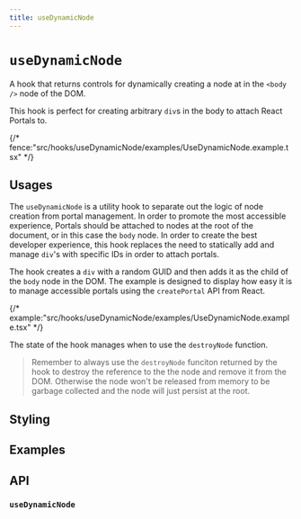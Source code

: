 ```yaml
---
title: useDynamicNode
---
```


# `useDynamicNode`

A hook that returns controls for dynamically creating a node at in the `<body />` node of the DOM.

This hook is perfect for creating arbitrary `div`s in the body to attach React Portals to.

{/* fence:"src/hooks/useDynamicNode/examples/UseDynamicNode.example.tsx" */}

## Usages

The `useDynamicNode` is a utility hook to separate out the logic of node creation from portal management.
In order to promote the most accessible experience, Portals should be attached to nodes at the root of the
document, or in this case the `body` node. In order to create the best developer experience, this hook replaces
the need to statically add and manage `div`'s with specific IDs in order to attach portals.

The hook creates a `div` with a random GUID and then adds it as the child of the `body` node in the DOM.
The example is designed to display how easy it is to manage accessible portals using the `createPortal` API
from React.

{/* example:"src/hooks/useDynamicNode/examples/UseDynamicNode.example.tsx" */}

The state of the hook manages when to use the `destroyNode` function.

> Remember to always use the `destroyNode` funciton returned by the hook to destroy the reference to the
> the node and remove it from the DOM. Otherwise the node won't be released from memory to be garbage collected
> and the node will just persist at the root.

## Styling

## Examples

## API

### `useDynamicNode`
